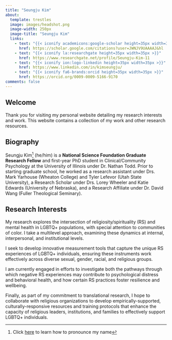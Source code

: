 ```yaml
---
title: "Seungju Kim"
about:
  template: trestles
  image: images/headshot.png
  image-width: 250px
  image-title: "Seungju Kim"
  links: 
    - text: "{{< iconify academicons:google-scholar height=35px width=35px >}}"
      href: https://scholar.google.com/citations?user=JWNJV9UAAAAJ&hl
    - text: "{{< iconify la:researchgate height=35px width=35px >}}"
      href: https://www.researchgate.net/profile/Seungju-Kim-11
    - text: "{{< iconify ion:logo-linkedin height=35px width=35px >}}"
      href: https://www.linkedin.com/in/kimseungju/
    - text: "{{< iconify fa6-brands:orcid height=35px width=35px >}}"
      href: https://orcid.org/0009-0009-5166-9170
comments: false
---
```


## Welcome

Thank you for visiting my personal website detailing my research interests and work. This website contains a collection of my work and other research resources.

## Biography

Seungju Kim[^1] (he/him) is a **National Science Foundation Graduate Research Fellow** and first-year PhD student in Clinical/Community Psychology at the University of Illinois under Dr. Nathan Todd. Prior to starting graduate school, he worked as a research assistant under Drs. Mark Yarhouse (Wheaton College) and Tyler Lefevor (Utah State University), a Research Scholar under Drs. Lorey Wheeler and Katie Edwards (University of Nebraska), and a Research Affiliate under Dr. David Wang (Fuller Theological Seminary). 

[^1]: Click [here](https://www.name-coach.com/seungju-kim) to learn how to pronounce my name

## Research Interests

My research explores the intersection of religiosity/spirituality (RS) and mental health in LGBTQ+ populations, with special attention to communities of color. I take a multilevel approach, examining these dynamics at internal, interpersonal, and institutional levels.

I seek to develop innovative measurement tools that capture the unique RS experiences of LGBTQ+ individuals, ensuring these instruments work effectively across diverse sexual, gender, racial, and religious groups.

I am currently engaged in efforts to investigate both the pathways through which negative RS experiences may contribute to psychological distress and behavioral health, and how certain RS practices foster resilience and wellbeing.

Finally, as part of my commitment to translational research, I hope to collaborate with religious organizations to develop empirically-supported, culturally-responsive resources and training protocols that enhance the capacity of religious leaders, institutions, and families to effectively support LGBTQ+ individuals.